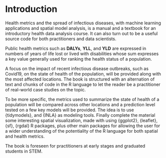 # Introduction {#sec-introduction}

Health metrics and the spread of infectious diseases, with machine learning applications and spatial model analysis, is a manual and a textbook for an introductory health data analysis course. It can also turn out to be a useful source code for both practitioners and data scientists.

Public health metrics such as **DALYs**, **YLL**, and **YLD** are expressed in numbers of years of life lost or lived with disabilities whose sum expresses a key value generally used for ranking the health status of a population.

A focus on the impact of recent infectious disease outbreaks, such as Covid19, on the state of health of the population, will be provided along with the most affected locations. The book is structured with an alternation of text and chunks of code in the R language to let the reader be a practitioner of real-world case studies on the topic.

To be more specific, the metrics used to summarize the state of health of a population will be compared across other locations and a prediction level tested on a few key models will be provided. The idea is to use {tidymodels}, and {INLA} as modeling tools. Finally complete the material some interesting spatial visualization, made with using {ggplot2}, {leaflet}, {sf}, {rgdal} R packages, plus other main packages for allowing the user for a wider understanding of the potentiality of the R language for both spatial and health metrics.

The book is foreseen for practitioners at early stages and graduated students in STEM.
